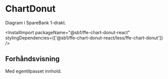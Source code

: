 
<Meta of={ChartDonutStories} />

# ChartDonut

Diagram i SpareBank 1-drakt.

<InstallImport
    packageName="@sb1/ffe-chart-donut-react"
    stylingDependencies={['@sb1/ffe-chart-donut-react/less/ffe-chart-donut']}
/>

## Forhåndsvisning

<Canvas of={ChartDonutStories.Standard} />
<Controls of={ChartDonutStories.Standard} />

Med egentilpasset innhold.

<Canvas of={ChartDonutStories.Custom} />
<Controls of={ChartDonutStories.Custom} />
